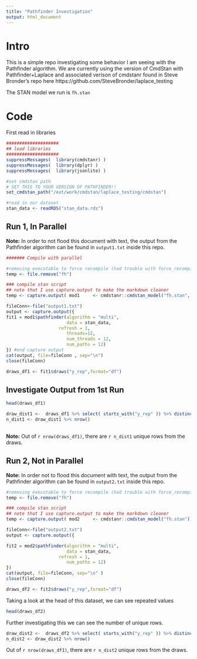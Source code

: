---
title: "Pathfinder Investigation"
output: html_document
---

# Intro

This is a simple repo investigating some behavior I am seeing with the Pathfinder algorithm.
We are currently using the version of CmdStan with Pathfinder+Laplace and associated verison of cmdstanr
found in Steve Bronder's repo here https://github.com/SteveBronder/laplace_testing

The STAN model we run is `fh.stan`

# Code

First read in libraries

```{r}
####################
## load libraries
####################
suppressMessages(  library(cmdstanr) ) 
suppressMessages(  library(dplyr) )
suppressMessages(  library(jsonlite) )

#set cmdstan path
# SET THIS TO YOUR VERSION OF PATHFINDER!!
set_cmdstan_path("/ext/work/cmdstan/laplace_testing/cmdstan")

#read in our dataset
stan_data <- readRDS("stan_data.rds")  
```
## Run 1, In Parallel

**Note:** In order to not flood this document with text, the output from the Pathfinder algorithm 
can be found in `output1.txt` inside this repo.

```{r message=F}

####### Compile with parallel

#removing executable to force recompile (had trouble with force_recompile)
temp <- file.remove("fh")

### compile stan script
## note that I use capture.output to make the markdown cleaner
temp <- capture.output( mod1     <- cmdstanr::cmdstan_model("fh.stan", cpp_options=list(stan_threads=TRUE)) )

fileConn<-file("output1.txt")
output <- capture.output({
fit1 = mod1$pathfinder(algorithm = "multi", 
                       data = stan_data,
			        refresh = 1, 
                       threads=12, 
                       num_threads = 12, 
                       num_paths = 12) 
}) #end capture output
cat(output, file=fileConn , sep="\n")
close(fileConn)

draws_df1 <- fit1$draws("y_rep",format="df")

```

## Investigate Output from 1st Run


```{r message=F}

head(draws_df1)

draw_dist1 <-  draws_df1 %>% select( starts_with("y_rep" )) %>% distinct()
n_dist1 <- draw_dist1 %>% nrow() 
                        
```

**Note:** Out of `r nrow(draws_df1)`, there are `r n_dist1` unique rows from the draws.

## Run 2, Not in Parallel

**Note:** In order not to flood this document with text, the output from the Pathfinder algorithm can be found in `output2.txt` inside this repo.

```{r message=F}
#removing executable to force recompile (had trouble with force_recompile)
temp <- file.remove("fh")

### compile stan script
## note that I use capture.output to make the markdown cleaner
temp <- capture.output( mod2     <- cmdstanr::cmdstan_model("fh.stan"))

fileConn<-file("output2.txt")
output <- capture.output({

fit2 = mod2$pathfinder(algorithm = "multi", 
                       data = stan_data,
			        refresh = 1, 
                       num_paths = 12) 
})
cat(output, file=fileConn, sep="\n" )
close(fileConn)

draws_df2 <- fit2$draws("y_rep",format="df")
```

Taking a look at the head of this dataset, we can see repeated values

```{r}

head(draws_df2)

```

Further investigating this we can see the number of unique rows.

```{r}

draw_dist2 <-  draws_df2 %>% select( starts_with("y_rep" )) %>% distinct()
n_dist2 <- draw_dist2 %>% nrow() 

```

Out of `r nrow(draws_df1)`, there are `r n_dist2` unique rows from the draws.

